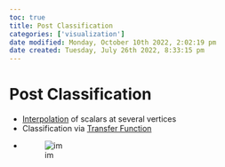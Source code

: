 ```yaml
---
toc: true
title: Post Classification
categories: ['visualization']
date modified: Monday, October 10th 2022, 2:02:19 pm
date created: Tuesday, July 26th 2022, 8:33:15 pm
---
```


# Post Classification
- [Interpolation](Interpolation.qmd) of scalars at several vertices
- Classification via [Transfer Function](Transfer%20Function.qmd)
- ![im](images/Pasted%20image%2020220418003153.png)



